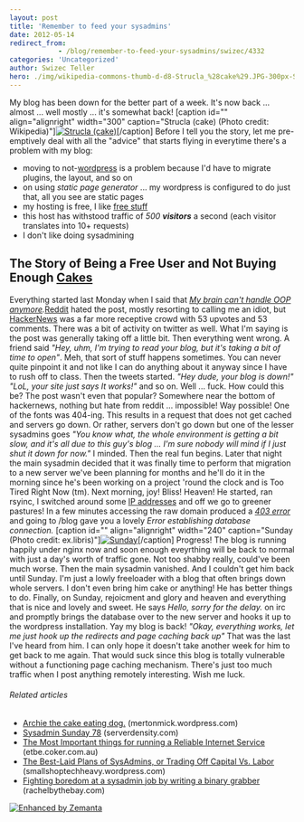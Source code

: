 ```yaml
---
layout: post
title: 'Remember to feed your sysadmins'
date: 2012-05-14
redirect_from: 
            - /blog/remember-to-feed-your-sysadmins/swizec/4332
categories: 'Uncategorized'
author: Swizec Teller
hero: ./img/wikipedia-commons-thumb-d-d8-Strucla_%28cake%29.JPG-300px-Strucla_%28cake%29.jpg
---
```

My blog has been down for the better part of a week. It's now back ... almost ... well mostly ... it's somewhat back! \[caption id="" align="alignright" width="300" caption="Strucla (cake) (Photo credit: Wikipedia)"][![Strucla (cake)](./img/wikipedia-commons-thumb-d-d8-Strucla_%28cake%29.JPG-300px-Strucla_%28cake%29.jpg "Strucla (cake)")](http://commons.wikipedia.org/wiki/File:Strucla_%28cake%29.JPG)\[/caption] Before I tell you the story, let me pre-emptively deal with all the "advice" that starts flying in everytime there's a problem with my blog:

- moving to not-[wordpress](http://wordpress.org "WordPress") is a problem because I'd have to migrate plugins, the layout, and so on
- on using _static page generator_ ... my wordpress is configured to do just that, all you see are static pages
- my hosting is free, I like [free stuff](http://FreeStuff4Free.com "Free Stuff")
- this host has withstood traffic of _500 **visitors**_ a second (each visitor translates into 10+ requests)
- I don't like doing sysadmining

## The Story of Being a Free User and Not Buying Enough [Cakes](http://en.wikipedia.org/wiki/Cake "Cake")

Everything started last Monday when I said that _[My brain can't handle OOP anymore](http://swizec.com/blog/my-brain-cant-handle-oop-anymore/swizec/4320 "My brain can’t handle OOP anymore")._[Reddit](http://reddit.com/ "Reddit") hated the post, mostly resorting to calling me an idiot, but [HackerNews](http://news.ycombinator.com/ "Hacker News") was a far more receptive crowd with 53 upvotes and 53 comments. There was a bit of activity on twitter as well. What I'm saying is the post was generally taking off a little bit. Then everything went wrong. A friend said _"Hey, uhm, I'm trying to read your blog, but it's taking a bit of time to open"_. Meh, that sort of stuff happens sometimes. You can never quite pinpoint it and not like I can do anything about it anyway since I have to rush off to class. Then the tweets started. _"Hey dude, your blog is down!" "LoL, your site just says It works!"_ and so on. Well ... fuck. How could this be? The post wasn't even that popular? Somewhere near the bottom of hackernews, nothing but hate from reddit ... impossible! Way possible! One of the fonts was 404-ing. This results in a request that does not get cached and servers go down. Or rather, servers don't go down but one of the lesser sysadmins goes _"You know what, the whole environment is getting a bit slow, and it's all due to this guy's blog ... I'm sure nobody will mind if I just shut it down for now."_ I minded. Then the real fun begins. Later that night the main sysadmin decided that it was finally time to perform that migration to a new server we've been planning for months and he'll do it in the morning since he's been working on a project 'round the clock and is Too Tired Right Now (tm). Next morning, joy! Bliss! Heaven! He started, ran rsyinc, I switched around some [IP addresses](http://en.wikipedia.org/wiki/IP_address "IP address") and off we go to greener pastures! In a few minutes accessing the raw domain produced a _[403 error](http://en.wikipedia.org/wiki/HTTP_403 "HTTP 403")_ and going to /blog gave you a lovely _Error establishing database connection._ \[caption id="" align="alignright" width="240" caption="Sunday (Photo credit: ex.libris)"][![Sunday](./img/2270-1800816503_6147f638fd_m.jpg "Sunday")](http://www.flickr.com/photos/10229241@N04/1800816503)\[/caption] Progress! The blog is running happily under nginx now and soon enough eveyrthing will be back to normal with just a day's worth of traffic gone. Not too shabby really, could've been much worse. Then the main sysadmin vanished. And I couldn't get him back until Sunday. I'm just a lowly freeloader with a blog that often brings down whole servers. I don't even bring him cake or anything! He has better things to do. Finally, on Sunday, rejoicment and glory and heaven and everything that is nice and lovely and sweet. He says _Hello, sorry for the delay._ on irc and promptly brings the database over to the new server and hooks it up to the wordpress installation. Yay my blog is back! _"Okay, everything works, let me just hook up the redirects and page caching back up"_ That was the last I've heard from him. I can only hope it doesn't take another week for him to get back to me again. That would suck since this blog is totally vulnerable without a functioning page caching mechanism. There's just too much traffic when I post anything remotely interesting. Wish me luck.

###### Related articles

- [Archie the cake eating dog.](http://mertonmick.wordpress.com/2012/05/10/archie-the-cake-eating-dog/) (mertonmick.wordpress.com)
- [Sysadmin Sunday 78](http://blog.serverdensity.com/2012/05/06/sysadmin-sunday-78/) (serverdensity.com)
- [The Most Important things for running a Reliable Internet Service](http://etbe.coker.com.au/2012/04/17/reliable-internet-service/) (etbe.coker.com.au)
- [The Best-Laid Plans of SysAdmins, or Trading Off Capital Vs. Labor](http://smallshoptechheavy.wordpress.com/2012/04/16/the-best-laid-plans-of-sysadmins-or-trading-off-capital-vs-labor/) (smallshoptechheavy.wordpress.com)
- [Fighting boredom at a sysadmin job by writing a binary grabber](http://rachelbythebay.com/w/2012/03/07/nb/) (rachelbythebay.com)

[![Enhanced by Zemanta](http://img.zemanta.com/zemified_e.png?x-id=a5f67f2f-69ec-487c-b09a-07778bf5a1c3)](http://www.zemanta.com/?px "Enhanced by Zemanta")